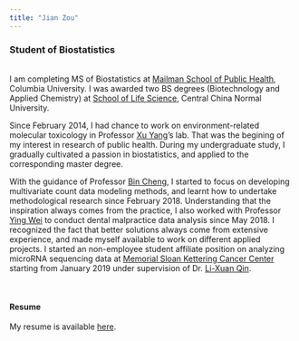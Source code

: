 ```yaml
---
title: "Jian Zou"
---
```


### Student of Biostatistics
<br>
I am completing MS of Biostatistics at [Mailman School of Public Health](https://www.mailman.columbia.edu/), Columbia University. I was awarded two BS degrees (Biotechnology and Applied Chemistry) at [School of Life Science](http://bio.ccnu.edu.cn/), Central China Normal University.  

Since February 2014, I had chance to work on environment-related molecular toxicology in Professor [Xu Yang](http://bio.ccnu.edu.cn/info/1053/2297.htm)'s lab. That was the begining of my interest in research of public health. During my undergraduate study, I gradually cultivated a passion in biostatistics, and applied to the corresponding master degree.  

With the guidance of Professor [Bin Cheng](https://www.mailman.columbia.edu/people/our-faculty/bc2159), I started to focus on developing multivariate count data modeling methods, and learnt how to undertake methodological research since February 2018. Understanding that the inspiration always comes from the practice, I also worked with Professor [Ying Wei](https://www.mailman.columbia.edu/people/our-faculty/yw2148) to conduct dental malpractice data analysis since May 2018. I recognized the fact that better solutions always come from extensive experience, and made myself available to work on different applied projects. I started an non-employee student affiliate position on analyzing microRNA sequencing data at [Memorial Sloan Kettering Cancer Center](https://www.mskcc.org/departments/epidemiology-biostatistics) starting from January 2019 under supervision of Dr. [Li-Xuan Qin](https://www.mskcc.org/profile/li-xuan-qin).

<br>

#### Resume
My resume is available [here](downloads/CV_JianZou.pdf).
